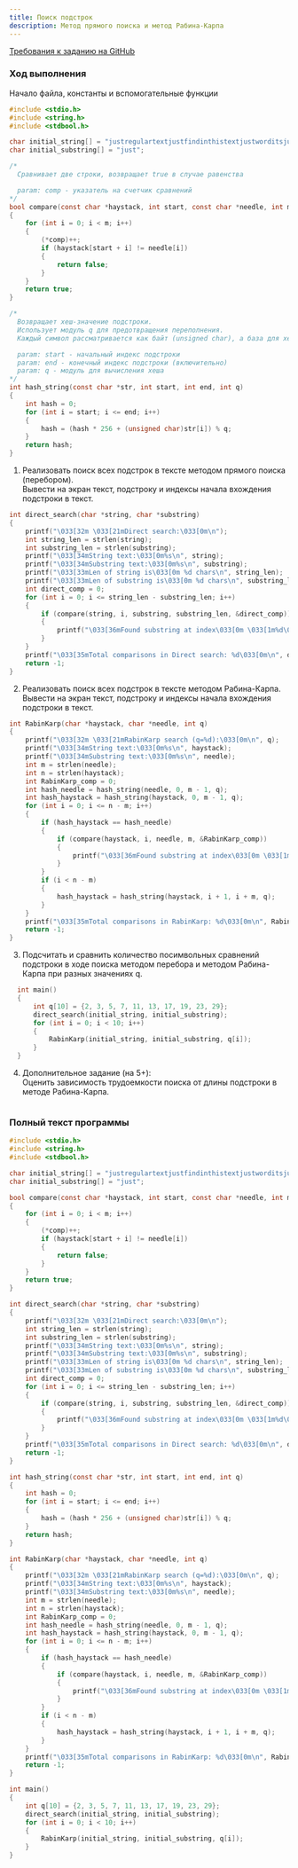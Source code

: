 ```yaml
---
title: Поиск подстрок
description: Метод прямого поиска и метод Рабина-Карпа
---
```


[Требования к заданию на GitHub](https://github.com/MichaelRayven/project-nexus/issues/10)

### Ход выполнения

Начало файла, константы и вспомогательные функции

```c
#include <stdio.h>
#include <string.h>
#include <stdbool.h>

char initial_string[] = "justregulartextjustfindinthistextjustworditsjustaword";
char initial_substring[] = "just";

/*
  Сравнивает две строки, возвращает true в случае равенства

  param: comp - указатель на счетчик сравнений
*/
bool compare(const char *haystack, int start, const char *needle, int m, int *comp)
{
    for (int i = 0; i < m; i++)
    {
        (*comp)++;
        if (haystack[start + i] != needle[i])
        {
            return false;
        }
    }
    return true;
}

/*
  Возвращает хеш-значение подстроки.
  Использует модуль q для предотвращения переполнения.
  Каждый символ рассматривается как байт (unsigned char), а база для хеширования — 256.

  param: start - начальный индекс подстроки
  param: end - конечный индекс подстроки (включительно)
  param: q - модуль для вычисления хеша
*/
int hash_string(const char *str, int start, int end, int q)
{
    int hash = 0;
    for (int i = start; i <= end; i++)
    {
        hash = (hash * 256 + (unsigned char)str[i]) % q;
    }
    return hash;
}
```

1. Реализовать поиск всех подстрок в тексте методом прямого поиска (перебором).  
   Вывести на экран текст, подстроку и индексы начала вхождения подстроки в текст.

```c
int direct_search(char *string, char *substring)
{
    printf("\033[32m \033[21mDirect search:\033[0m\n");
    int string_len = strlen(string);
    int substring_len = strlen(substring);
    printf("\033[34mString text:\033[0m%s\n", string);
    printf("\033[34mSubstring text:\033[0m%s\n", substring);
    printf("\033[33mLen of string is\033[0m %d chars\n", string_len);
    printf("\033[33mLen of substring is\033[0m %d chars\n", substring_len);
    int direct_comp = 0;
    for (int i = 0; i <= string_len - substring_len; i++)
    {
        if (compare(string, i, substring, substring_len, &direct_comp))
        {
            printf("\033[36mFound substring at index\033[0m \033[1m%d\033[0m\n", i);
        }
    }
    printf("\033[35mTotal comparisons in Direct search: %d\033[0m\n", direct_comp);
    return -1;
}
```

2. Реализовать поиск всех подстрок в тексте методом Рабина-Карпа.  
   Вывести на экран текст, подстроку и индексы начала вхождения подстроки в текст.

```c
int RabinKarp(char *haystack, char *needle, int q)
{
    printf("\033[32m \033[21mRabinKarp search (q=%d):\033[0m\n", q);
    printf("\033[34mString text:\033[0m%s\n", haystack);
    printf("\033[34mSubstring text:\033[0m%s\n", needle);
    int m = strlen(needle);
    int n = strlen(haystack);
    int RabinKarp_comp = 0;
    int hash_needle = hash_string(needle, 0, m - 1, q);
    int hash_haystack = hash_string(haystack, 0, m - 1, q);
    for (int i = 0; i <= n - m; i++)
    {
        if (hash_haystack == hash_needle)
        {
            if (compare(haystack, i, needle, m, &RabinKarp_comp))
            {
                printf("\033[36mFound substring at index\033[0m \033[1m%d\033[0m\n", i);
            }
        }
        if (i < n - m)
        {
            hash_haystack = hash_string(haystack, i + 1, i + m, q);
        }
    }
    printf("\033[35mTotal comparisons in RabinKarp: %d\033[0m\n", RabinKarp_comp);
    return -1;
}
```

3. Подсчитать и сравнить количество посимвольных сравнений подстроки в ходе поиска методом перебора и методом Рабина-Карпа при разных значениях q.

```c
  int main()
  {
      int q[10] = {2, 3, 5, 7, 11, 13, 17, 19, 23, 29};
      direct_search(initial_string, initial_substring);
      for (int i = 0; i < 10; i++)
      {
          RabinKarp(initial_string, initial_substring, q[i]);
      }
  }
```

4. Дополнительное задание (на 5+):  
   Оценить зависимость трудоемкости поиска от длины подстроки в методе Рабина-Карпа.

```c

```

### Полный текст программы

```c
#include <stdio.h>
#include <string.h>
#include <stdbool.h>

char initial_string[] = "justregulartextjustfindinthistextjustworditsjustaword";
char initial_substring[] = "just";

bool compare(const char *haystack, int start, const char *needle, int m, int *comp)
{
    for (int i = 0; i < m; i++)
    {
        (*comp)++;
        if (haystack[start + i] != needle[i])
        {
            return false;
        }
    }
    return true;
}

int direct_search(char *string, char *substring)
{
    printf("\033[32m \033[21mDirect search:\033[0m\n");
    int string_len = strlen(string);
    int substring_len = strlen(substring);
    printf("\033[34mString text:\033[0m%s\n", string);
    printf("\033[34mSubstring text:\033[0m%s\n", substring);
    printf("\033[33mLen of string is\033[0m %d chars\n", string_len);
    printf("\033[33mLen of substring is\033[0m %d chars\n", substring_len);
    int direct_comp = 0;
    for (int i = 0; i <= string_len - substring_len; i++)
    {
        if (compare(string, i, substring, substring_len, &direct_comp))
        {
            printf("\033[36mFound substring at index\033[0m \033[1m%d\033[0m\n", i);
        }
    }
    printf("\033[35mTotal comparisons in Direct search: %d\033[0m\n", direct_comp);
    return -1;
}

int hash_string(const char *str, int start, int end, int q)
{
    int hash = 0;
    for (int i = start; i <= end; i++)
    {
        hash = (hash * 256 + (unsigned char)str[i]) % q;
    }
    return hash;
}

int RabinKarp(char *haystack, char *needle, int q)
{
    printf("\033[32m \033[21mRabinKarp search (q=%d):\033[0m\n", q);
    printf("\033[34mString text:\033[0m%s\n", haystack);
    printf("\033[34mSubstring text:\033[0m%s\n", needle);
    int m = strlen(needle);
    int n = strlen(haystack);
    int RabinKarp_comp = 0;
    int hash_needle = hash_string(needle, 0, m - 1, q);
    int hash_haystack = hash_string(haystack, 0, m - 1, q);
    for (int i = 0; i <= n - m; i++)
    {
        if (hash_haystack == hash_needle)
        {
            if (compare(haystack, i, needle, m, &RabinKarp_comp))
            {
                printf("\033[36mFound substring at index\033[0m \033[1m%d\033[0m\n", i);
            }
        }
        if (i < n - m)
        {
            hash_haystack = hash_string(haystack, i + 1, i + m, q);
        }
    }
    printf("\033[35mTotal comparisons in RabinKarp: %d\033[0m\n", RabinKarp_comp);
    return -1;
}

int main()
{
    int q[10] = {2, 3, 5, 7, 11, 13, 17, 19, 23, 29};
    direct_search(initial_string, initial_substring);
    for (int i = 0; i < 10; i++)
    {
        RabinKarp(initial_string, initial_substring, q[i]);
    }
}
```
